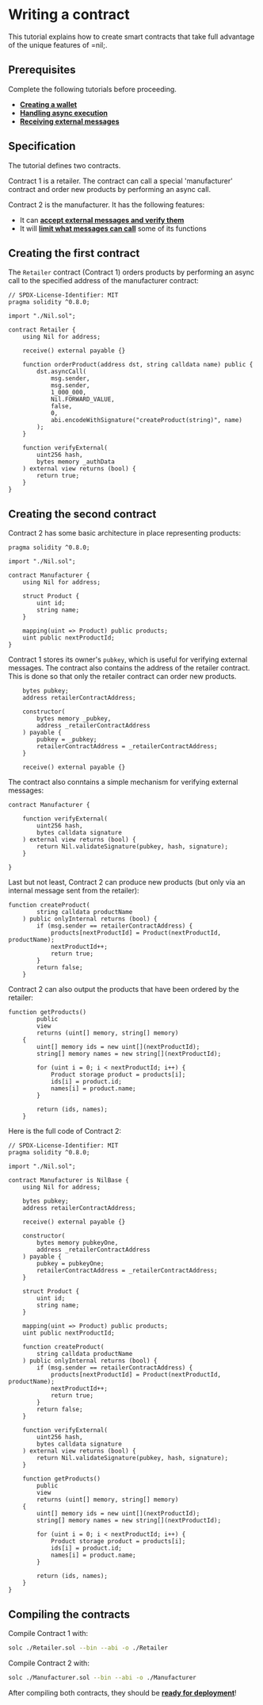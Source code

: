 # Writing a contract

This tutorial explains how to create smart contracts that take full advantage of the unique features of =nil;.

## Prerequisites

Complete the following tutorials before proceeding.

* [**Creating a wallet**](getting-started/essentials/creating-a-wallet.mdx)
* [**Handling async execution**](getting-started/essentials/handling-async-execution.mdx)
* [**Receiving external messages**](getting-started/essentials/receiving-ext-messages.mdx)

## Specification

The tutorial defines two contracts.

Contract 1 is a retailer. The contract can call a special 'manufacturer' contract and order new products by performing an async call.

Contract 2 is the manufacturer. It has the following features:

* It can [**accept external messages and verify them**](getting-started/essentials/receiving-ext-messages.mdx)
* It will [**limit what messages can call**](tools/sol-library/func-modifiers.mdx) some of its functions

## Creating the first contract

The `Retailer` contract (Contract 1) orders products by performing an async call to the specified address of the manufacturer contract:

```solidity showLineNumbers
// SPDX-License-Identifier: MIT
pragma solidity ^0.8.0;

import "./Nil.sol";

contract Retailer {
    using Nil for address;

    receive() external payable {}

    function orderProduct(address dst, string calldata name) public {
        dst.asyncCall(
            msg.sender,
            msg.sender,
            1_000_000,
            Nil.FORWARD_VALUE,
            false,
            0,
            abi.encodeWithSignature("createProduct(string)", name)
        );
    }

    function verifyExternal(
        uint256 hash,
        bytes memory _authData
    ) external view returns (bool) {
        return true;
    }
}
```

## Creating the second contract

Contract 2 has some basic architecture in place representing products:

```solidity showLineNumbers
pragma solidity ^0.8.0;

import "./Nil.sol";

contract Manufacturer {
    using Nil for address;

    struct Product {
        uint id;
        string name;
    }

    mapping(uint => Product) public products;
    uint public nextProductId;
}
```

Contract 1 stores its owner's `pubkey`, which is useful for verifying external messages. The contract also contains the address of the retailer contract. This is done so that only the retailer contract can order new products.

```solidity showLineNumbers
    bytes pubkey;
    address retailerContractAddress;

    constructor(
        bytes memory _pubkey,
        address _retailerContractAddress
    ) payable {
        pubkey = _pubkey;
        retailerContractAddress = _retailerContractAddress;
    }

    receive() external payable {}

```

The contract also conntains a simple mechanism for verifying external messages:

```solidity showLineNumbers
contract Manufacturer {

    function verifyExternal(
        uint256 hash,
        bytes calldata signature
    ) external view returns (bool) {
        return Nil.validateSignature(pubkey, hash, signature);
    }

}
```

Last but not least, Contract 2 can produce new products (but only via an internal message sent from the retailer):

```solidity showLineNumbers
function createProduct(
        string calldata productName
    ) public onlyInternal returns (bool) {
        if (msg.sender == retailerContractAddress) {
            products[nextProductId] = Product(nextProductId, productName);
            nextProductId++;
            return true;
        }
        return false;
    }
```

Contract 2 can also output the products that have been ordered by the retailer:

```solidity showLineNumbers
function getProducts()
        public
        view
        returns (uint[] memory, string[] memory)
    {
        uint[] memory ids = new uint[](nextProductId);
        string[] memory names = new string[](nextProductId);

        for (uint i = 0; i < nextProductId; i++) {
            Product storage product = products[i];
            ids[i] = product.id;
            names[i] = product.name;
        }

        return (ids, names);
    }
```

Here is the full code of Contract 2:

```solidity showLineNumbers
// SPDX-License-Identifier: MIT
pragma solidity ^0.8.0;

import "./Nil.sol";

contract Manufacturer is NilBase {
    using Nil for address;

    bytes pubkey;
    address retailerContractAddress;

    receive() external payable {}

    constructor(
        bytes memory pubkeyOne,
        address _retailerContractAddress
    ) payable {
        pubkey = pubkeyOne;
        retailerContractAddress = _retailerContractAddress;
    }

    struct Product {
        uint id;
        string name;
    }

    mapping(uint => Product) public products;
    uint public nextProductId;

    function createProduct(
        string calldata productName
    ) public onlyInternal returns (bool) {
        if (msg.sender == retailerContractAddress) {
            products[nextProductId] = Product(nextProductId, productName);
            nextProductId++;
            return true;
        }
        return false;
    }

    function verifyExternal(
        uint256 hash,
        bytes calldata signature
    ) external view returns (bool) {
        return Nil.validateSignature(pubkey, hash, signature);
    }

    function getProducts()
        public
        view
        returns (uint[] memory, string[] memory)
    {
        uint[] memory ids = new uint[](nextProductId);
        string[] memory names = new string[](nextProductId);

        for (uint i = 0; i < nextProductId; i++) {
            Product storage product = products[i];
            ids[i] = product.id;
            names[i] = product.name;
        }

        return (ids, names);
    }
}
```
## Compiling the contracts

Compile Contract 1 with:

```bash
solc ./Retailer.sol --bin --abi -o ./Retailer
```

Compile Contract 2 with:

```bash
solc ./Manufacturer.sol --bin --abi -o ./Manufacturer
```

After compiling both contracts, they should be [**ready for deployment**](deploying-a-contract.mdx)!
